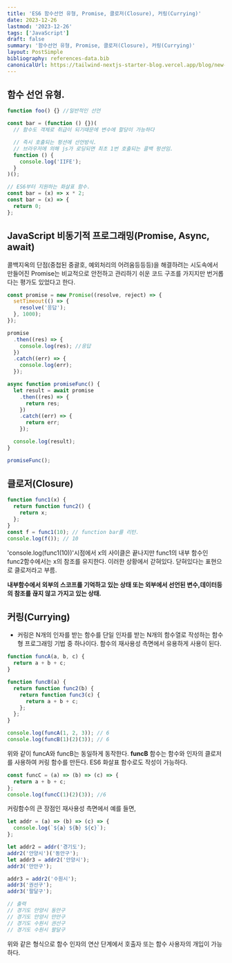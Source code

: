 ```yaml
---
title: 'ES6 함수선언 유형, Promise, 클로저(Closure), 커링(Currying)'
date: 2023-12-26
lastmod: '2023-12-26'
tags: ['JavaScript']
draft: false
summary: '함수선언 유형, Promise, 클로저(Closure), 커링(Currying)'
layout: PostSimple
bibliography: references-data.bib
canonicalUrl: https://tailwind-nextjs-starter-blog.vercel.app/blog/new-features-in-v1/
---
```


## 함수 선언 유형.

```javascript
function foo() {} //일반적인 선언

const bar = (function () {})(
  // 함수도 객체로 취급이 되기때문에 변수에 할당이 가능하다

  // 즉시 호출되는 펑션에 선언방식.
  // 브라우저에 의해 js가 로딩되면 최초 1번 호출되는 콜백 펑션임.
  function () {
    console.log('IIFE');
  }
)();

// ES6부터 지원하는 화살표 함수.
const bar = (x) => x * 2;
const bar = (x) => {
  return 0;
};
```

## JavaScript 비동기적 프로그래밍(Promise, Async, await)

콜백지옥의 단점(중첩된 중괄호, 예외처리의 어려움등등등)을 해결하려는 시도속에서 만들어진 Promise는 비교적으로 안전하고 관리하기 쉬운 코드 구조를 가지지만 번거롭다는
평가도 있었다고 한다.

```javascript
const promise = new Promise((resolve, reject) => {
  setTimeout(() => {
    resolve('응답');
  }, 1000);
});

promise
  .then((res) => {
    console.log(res); //응답
  })
  .catch((err) => {
    console.log(err);
  });

async function promiseFunc() {
  let result = await promise
    .then((res) => {
      return res;
    })
    .catch((err) => {
      return err;
    });

  console.log(result);
}

promiseFunc();
```

## 클로저(Closure)

```javascript
function func1(x) {
  return function func2() {
    return x;
  };
}
const f = func1(10); // function bar를 리턴.
console.log(f()); // 10
```

'console.log(func1(10))'시점에서 x의 사이클은 끝나지만 func1의 내부 함수인 func2함수에서는 x의 참조를 유지한다.
이러한 상황에서 갇혀있다. 닫혀있다는 표현으로 클로저라고 부름.

**내부함수에서 외부의 스코프를 기억하고 있는 상태 또는 외부에서 선언된 변수,데이터등의 참조를 끊지 않고 가지고 있는 상태.**

## 커링(Currying)

- 커링은 N개의 인자를 받는 함수를 단일 인자를 받는 N개의 함수열로 작성하는 함수형 프로그래밍 기법 중 하나이다.
  함수의 재사용성 측면에서 유용하게 사용이 된다.

```javascript
function funcA(a, b, c) {
  return a + b + c;
}

function funcB(a) {
  return function func2(b) {
    return function func3(c) {
      return a + b + c;
    };
  };
}

console.log(funcA(1, 2, 3)); // 6
console.log(funcB(1)(2)(3)); // 6
```

위와 같이 funcA와 funcB는 동일하게 동작한다. **funcB** 함수는 함수와 인자의 클로저를 사용하여 커링 함수를 만든다.
ES6 화살표 함수로도 작성이 가능하다.

```javascript
const funcC = (a) => (b) => (c) => {
  return a + b + c;
};
console.log(funcC(1)(2)(3)); //6
```

커링함수의 큰 장점인 재사용성 측면에서 예를 들면,

```javascript
let addr = (a) => (b) => (c) => {
  console.log(`${a} ${b} ${c}`);
};

let addr2 = addr('경기도');
addr2('안양시')('동안구');
let addr3 = addr2('안양시');
addr3('만안구');

addr3 = addr2('수원시');
addr3('권선구');
addr3('팔달구');

// 출력
// 경기도 안양시 동안구
// 경기도 안양시 만안구
// 경기도 수원시 권선구
// 경기도 수원시 팔달구
```

위와 같은 형식으로 함수 인자의 연산 단계에서 호출자 또는 함수 사용자의 개입이 가능하다.
